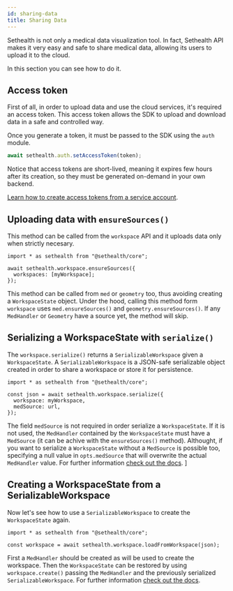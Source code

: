 ```yaml
---
id: sharing-data
title: Sharing Data
---
```


Sethealth is not only a medical data visualization tool. In fact, Sethealth API makes
it very easy and safe to share medical data, allowing its users to upload it to the cloud.

In this section you can see how to do it.

## Access token

First of all, in order to upload data and use the cloud services, it's required an access token.
This access token allows the SDK to upload and download data in a safe and controlled way.

Once you generate a token, it must be passed to the SDK using the `auth` module.
```js
await sethealth.auth.setAccessToken(token);
```

Notice that access tokens are short-lived, meaning it expires few hours after its creation, so they must 
be generated on-demand in your own backend.

[Learn how to create access tokens from a service account](../concepts/service-account).


## Uploading data with `ensureSources()`

This method can be called from the `workspace` API and it uploads data only when strictly necesary.

```tsx
import * as sethealth from "@sethealth/core";

await sethealth.workspace.ensureSources({
  workspaces: [myWorkspace];
});
```

This method can be called from `med` or `geometry` too, thus avoiding creating a `WorkspaceState` object.
Under the hood, calling this method form `workspace` uses `med.ensureSources()` and `geometry.ensureSources()`.
If any `MedHandler` or `Geometry` have a source yet, the method will skip.

## Serializing a WorkspaceState with `serialize()`

The `workspace.serialize()` returns a `SerializableWorkspace` given a `WorkspaceState`. A `SerializableWorkspace` is a
JSON-safe serializable object created in order to share a workspace or store it for persistence.

```tsx
import * as sethealth from "@sethealth/core";

const json = await sethealth.workspace.serialize({
  workspace: myWorkspace,
  medSource: url,
});
```

The field `medSource` is not required in order serialize a `WorkspaceState`. If it is not used, the `MedHandler` contained by the
`WorkspaceState` must have a `MedSource` (it can be achive with the `ensureSources()` method). Althought, if you want to serialize
a `WorkspaceState` without a `MedSource` is possible too, specifying a null value in `opts.medSource` that will overwrite the actual
`MedHandler` value. For further information [check out the docs](../modules/workspace).
]

## Creating a WorkspaceState from a SerializableWorkspace

Now let's see how to use a `SerializableWorkspace` to create the `WorkspaceState` again.

```tsx
import * as sethealth from "@sethealth/core";

const workspace = await sethealth.workspace.loadFromWorkspace(json);
```

First a `MedHandler` should be created as will be used to create the workspace. Then the `WorkspaceState` can be restored by using `workspace.create()`
passing the `MedHandler` and the previously serialized `SerializableWorkspace`. For further information [check out the docs](../modules/workspace).
